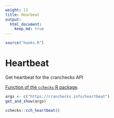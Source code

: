 ```yaml
---
weight: 11
title: Hearbeat
output: 
  html_document:
    keep_md: true
---
```


```r
source("hooks.R")
```

# Heartbeat

Get heartbeat for the cranchecks API

[Function of the `cchecks` R package](https://docs.ropensci.org/cchecks/reference/cch_heartbeat.html).

```r
args <- c("https://cranchecks.info/heartbeat")
get_and_show(args)
```

```r
cchecks::cch_heartbeat()
```
